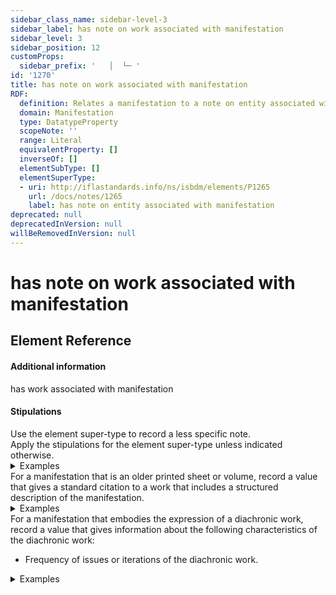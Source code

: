 ```yaml
---
sidebar_class_name: sidebar-level-3
sidebar_label: has note on work associated with manifestation
sidebar_level: 3
sidebar_position: 12
customProps:
  sidebar_prefix: '   │  └─ '
id: '1270'
title: has note on work associated with manifestation
RDF:
  definition: Relates a manifestation to a note on entity associated with manifestation that provides information about a work that is related to the manifestation.
  domain: Manifestation
  type: DatatypeProperty
  scopeNote: ''
  range: Literal
  equivalentProperty: []
  inverseOf: []
  elementSubType: []
  elementSuperType:
  - uri: http://iflastandards.info/ns/isbdm/elements/P1265
    url: /docs/notes/1265
    label: has note on entity associated with manifestation
deprecated: null
deprecatedInVersion: null
willBeRemovedInVersion: null
---
```

# has note on work associated with manifestation

## Element Reference
<ElementReference frontMatter={frontMatter} />

#### Additional information

<SeeAlso><InLink href="/docs/relationships/1001">has work associated with manifestation</InLink></SeeAlso>

#### Stipulations

<div className="stip">
  Use the element super-type to record a less specific note.
</div>

<div className="stip">
  Apply the stipulations for the element super-type unless indicated otherwise.
  
  <details>
  <summary>Examples</summary>
  
  | Property | Value |
  |:---------|:------|
  | has note on work associated with manifestation | "A selection from Written in their soul: the Stax songwriter demos (7-CD)." |
  
  *[Full example: <InLink href="/docs/fullex/fx034">Stax uncovered! (2023; H Bauer Publishing Ltd; audio disc)</InLink>.]*
  <hr />
  
  | Property | Value |
  |:---------|:------|
  | has note on work associated with manifestation | "Me të dhëna historike, topografike, demografike e statistikore sipas besimit për vendbanime shqiptare, përfshirë edhe Kosovën." |
  
  *[Full example: <InLink href="/docs/fullex/fx074">Corso delli fiumi Drino, e Boiana nella Dalmatia (1688; fletë)</InLink>.]*
  </details>
</div>

<div className="stip">
  For a manifestation that is an older printed sheet or volume, record a value that gives a standard citation to a work that includes a structured description of the manifestation.
  
  <details>
  <summary>Examples</summary>
  
  | Property | Value |
  |:---------|:------|
  | has note on work associated with manifestation | "Bibliographic reference: Schramm, A., Bilderschmuck, v. 4, p. 10, 50, and ill." |
  </details>
</div>

<div className="stip">
  For a manifestation that embodies the expression of a diachronic work, record a value that gives information about the following characteristics of the diachronic work:
  
  - Frequency of issues or iterations of the diachronic work.
  
  <details>
  <summary>Examples</summary>
  
  | Property | Value |
  |:---------|:------|
  | has note on work associated with manifestation | "Frequency is irregular." |
  
  <hr />
  
  | Property | Value |
  |:---------|:------|
  | has note on work associated with manifestation | "Issued monthly." |
  
  *[Full example: <InLink href="/docs/fullex/fx031">Mojo (1993-; H Bauer Publishing Ltd.; volume + audio disc)</InLink>.]*
  <hr />
  
  | Property | Value |
  |:---------|:------|
  | has note on work associated with manifestation | "Frequency unknown." |
  </details>
</div>
